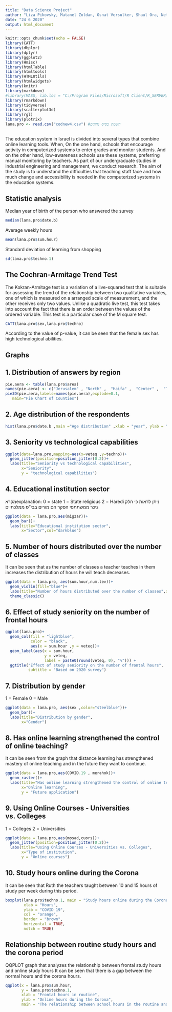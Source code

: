---
title: "Data Science Project"
author: "Liza Pikovsky, Matanel Zoldan, Osnat Versulker, Shaul Ora, Netanel Malka"
date: "24 6 2020"
output: html_document
---

```{r setup, include=FALSE}
knitr::opts_chunk$set(echo = FALSE)
library(CATT)
library(dbplyr)
library(dplyr)
library(ggplot2)
library(Hmisc)
library(htmlTable)
library(htmltools)
library(HTMLUtils)
library(htmlwidgets)
library(knitr)
library(markdown)
#library(MASS, lib.loc = "C:/Program Files/Microsoft/R Client/R_SERVER/library")
library(rmarkdown)
library(tidyverse)
library(scatterplot3d)
library(rgl)
library(plotrix)
lana.pro <- read.csv("codnew4.csv") #השמת בסיס נתונים

```
##  
The education system in Israel is divided into several types that combine online learning tools. When,
On the one hand, schools that encourage activity in computerized systems to enter grades and monitor students. And on the other hand, low-awareness schools use these systems, preferring manual monitoring by teachers. As part of our undergraduate studies in industrial engineering and management, we conduct research.
The aim of the study is to understand the difficulties that teaching staff face and how much change and accessibility is needed in the computerized systems in the education systems.

##  Statistic analysis
Median year of birth of the person who answered the survey 
```{r}
median(lana.pro$date.b) 
```
Average weekly hours
```{r}
mean(lana.pro$sum.hour)
```
Standard deviation of learning from shopping
```{r}
sd(lana.pro$techno.1) 

```





## The Cochran-Armitage Trend Test
The Kokran-Armitage test is a variation of a live-squared test that is suitable for assessing the trend of the relationship between two qualitative variables, one of which is measured on a arranged scale of measurement, and the other receives only two values. Unlike a quadratic live test, this test takes into account the fact that there is an order between the values of the ordered variable. This test is a particular case of the M square test.


```{r}
CATT(lana.pro$sex,lana.pro$techno)
```
According to the value of p-value, it can be seen that the female sex has high technological abilities.


## Graphs


## 1. Distribution of answers by region
 
```{r}
pie.aera <- table(lana.pro$area)
names(pie.aera) <- c("Jerusalem" , "North" ,  "Haifa" ,  "Center" ,  "Tel-Aviv" , "South" , "Jehuda & Samaria")
pie3D(pie.aera,labels=names(pie.aera),explode=0.1,
   main="Pie Chart of Counties")


```

##  2. Age distribution of the respondents


```{r}
hist(lana.pro$date.b ,main ="Age distribution" ,xlab = "year", ylab = "people")

```

## 3. Seniority vs technological capabilities

```{r}
ggplot(data=lana.pro,mapping=aes(x=veteq ,y=techno))+
  geom_jitter(position=position_jitter(0.2))+
  labs(title="Seniority vs technological capabilities",
       x="Seniority",
       y = "technological capabilities")

```


## 4. Educational institution sector
מקראexplanation:
0 = state
1 = State religious
2 = Haredi
ניתן לראות כי חלק ניכר ממשתתפי הסקר הם מורים בבי"ס ממלכתיים
```{r}
ggplot(data = lana.pro,aes(migzar))+
  geom_bar()+
  labs(title="Educational institution sector",
       x="Sector",col="darkblue")
```

## 5. Number of hours distributed over the number of classes

It can be seen that as the number of classes a teacher teaches in them increases the distribution of hours he will teach decreases.
```{r}
ggplot(data = lana.pro, aes(sum.hour,num.lev))+  
  geom_violin(fill="blue")+
  labs(title="Number of hours distributed over the number of classes",x="Amount of frontal hours", y = "Num of classes")+
  theme_classic()
```


##  6. Effect of study seniority on the number of frontal hours
```{r}
ggplot(lana.pro)+
  geom_col(fill = "lightblue",
           color = "black",
           aes(x = sum.hour ,y = veteq))+
  geom_label(aes(x = sum.hour,
                 y = veteq,
                 label = paste0(round(veteq, 0), "%"))) +
  ggtitle("Effect of study seniority on the number of frontal hours",
          subtitle = "Based on 2020 survey")
```

## 7. Distribution by gender
 
1 = Female
0 = Male

```{r}
ggplot(data = lana.pro, aes(sex ,color="steelblue"))+
  geom_bar()+
  labs(title="Distribution by gender",
       x="Gender")

```

## 8. Has online learning strengthened the control of online teaching?
It can be seen from the graph that distance learning has strengthened mastery of online teaching and in the future they want to continue.
```{r}
ggplot(data = lana.pro,aes(COVID.19 , merahok))+
  geom_raster()+
  labs(title="Has online learning strengthened the control of online teaching?",
       x="Online learning",
       y = "Future application")

```


## 9. Using Online Courses - Universities vs. Colleges

1 = Colleges
2 = Universities

```{r}


ggplot(data = lana.pro,aes(mosad,cuors))+
  geom_jitter(position=position_jitter(0.2))+
  labs(title="Using Online Courses - Universities vs. Colleges",
       x="Type of institution",
       y = "Online courses")

```


## 10. Study hours online during the Corona
It can be seen that Ruth the teachers taught between 10 and 15 hours of study per week during this period.

```{r}
boxplot(lana.pro$techno.1, main = "Study hours online during the Corona",
        xlab = "Hours",
        ylab = "COVID 19",
        col = "orange",
        border = "brown",
        horizontal = TRUE,
        notch = TRUE)

```
## Relationship between routine study hours and the corona period
QQPLOT graph that analyzes the relationship between frontal study hours and online study hours
It can be seen that there is a gap between the normal hours and the corona hours.

```{r}

qqplot(x = lana.pro$sum.hour,
       y = lana.pro$techno.1,
       xlab = "Frontal hours in routine",
       ylab = "Online hours during the Corona",
       main = "The relationship between school hours in the routine and the Corona period")


```


